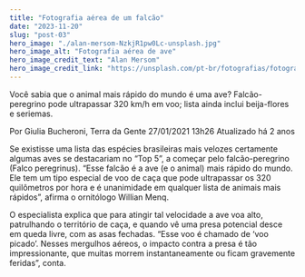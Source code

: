 ---
title: "Fotografia aérea de um falcão"
date: "2023-11-20"
slug: "post-03"
hero_image: "./alan-mersom-NzkjR1pw0Lc-unsplash.jpg"
hero_image_alt: "Fotografia aérea de ave"
hero_image_credit_text: "Alan Mersom"
hero_image_credit_link: "https://unsplash.com/pt-br/fotografias/fotografia-aerea-de-ave-NzkjR1pw0Lc?utm_content=creditCopyText&utm_medium=referral&utm_source=unsplash" 
---

Você sabia que o animal mais rápido do mundo é uma ave?
Falcão-peregrino pode ultrapassar 320 km/h em voo; lista ainda inclui beija-flores e seriemas.

Por Giulia Bucheroni, Terra da Gente
27/01/2021 13h26  Atualizado há 2 anos

Se existisse uma lista das espécies brasileiras mais velozes certamente algumas aves se destacariam no “Top 5”, a começar pelo falcão-peregrino (Falco peregrinus). “Esse falcão é a ave (e o animal) mais rápido do mundo. Ele tem um tipo especial de voo de caça que pode ultrapassar os 320 quilômetros por hora e é unanimidade em qualquer lista de animais mais rápidos”, afirma o ornitólogo Willian Menq.

O especialista explica que para atingir tal velocidade a ave voa alto, patrulhando o território de caça, e quando vê uma presa potencial desce em queda livre, com as asas fechadas. “Esse voo é chamado de ‘voo picado’. Nesses mergulhos aéreos, o impacto contra a presa é tão impressionante, que muitas morrem instantaneamente ou ficam gravemente feridas”, conta.